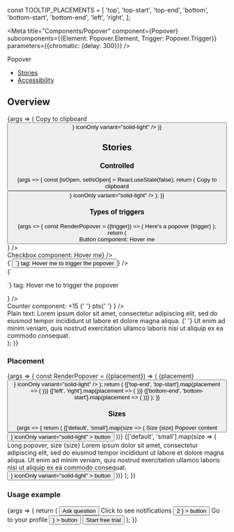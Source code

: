 
const TOOLTIP_PLACEMENTS = [
  'top',
  'top-start',
  'top-end',
  'bottom',
  'bottom-start',
  'bottom-end',
  'left',
  'right',
];

<Meta
  title="Components/Popover"
  component={Popover}
  subcomponents={{Element: Popover.Element, Trigger: Popover.Trigger}}
  parameters={{chromatic: {delay: 300}}}
/>

<PageHeader>Popover</PageHeader>

- [Stories](#stories)
- [Accessibility](#accessibility)

## Overview

<Canvas>
  <Story name="Default" parameters={{layout: 'centered'}}>
    {args => (
      <Popover {...args} asLabel>
        <Popover.Element>Copy to clipboard</Popover.Element>
        <Popover.Trigger>
          <Button
            icon={<Icon color="adaptive" type="clipboard" aria-hidden />}
            iconOnly
            variant="solid-light"
          />
        </Popover.Trigger>
      </Popover>
    )}
  </Story>
</Canvas>

<ArgsTable story="Default" />

## Stories

### Controlled

<Canvas>
  <Story name="Controlled" parameters={{layout: 'centered'}}>
    {args => {
      const [isOpen, setIsOpen] = React.useState(false);
      return (
        <Popover {...args} asLabel onOpenChange={setIsOpen} open={isOpen}>
          <Popover.Element>Copy to clipboard</Popover.Element>
          <Popover.Trigger>
            <Button
              icon={<Icon color="adaptive" type="clipboard" aria-hidden />}
              iconOnly
              variant="solid-light"
            />
          </Popover.Trigger>
        </Popover>
      );
    }}
  </Story>
</Canvas>

### Types of triggers

<Canvas>
  <Story name="Types of triggers">
    {args => {
      const RenderPopover = ({trigger}) => (
        <Popover {...args}>
          <Popover.Element>Here's a popover</Popover.Element>
          <Popover.Trigger>{trigger}</Popover.Trigger>
        </Popover>
      );
      return (
        <Flex direction="column" style={{gap: '20px'}}>
          <div>
            <Text weight="bold">Button component:</Text>
            <RenderPopover trigger={<Button>Hover me</Button>} />
          </div>
          <div>
            <Text weight="bold">Checkbox component:</Text>
            <RenderPopover trigger={<Checkbox>Hover me</Checkbox>} />
          </div>
          <div>
            <Text weight="bold">{`<button>`} tag:</Text>
            <RenderPopover
              trigger={<button>Hover me to trigger the popover</button>}
            />
          </div>
          <div>
            <Text weight="bold">{`<p>`} tag:</Text>
            <RenderPopover
              trigger={
                <p style={{background: 'lightgray'}}>
                  Hover me to trigger the popover
                </p>
              }
            />
          </div>
          <div>
            <Text weight="bold">Counter component:</Text>
            <RenderPopover
              trigger={
                <Counter icon="points" size="xs">
                  +15
                  <Text as="span" color="text-gray-60" inherited>
                    {' '}
                    pts{' '}
                  </Text>
                </Counter>
              }
            />
          </div>
          <div style={{maxWidth: '300px'}}>
            <Text weight="bold">Plain text:</Text>
            Lorem ipsum dolor sit amet, consectetur adipiscing elit, sed do eiusmod
            tempor incididunt ut labore et dolore magna aliqua. <RenderPopover trigger="HOVER ME TO TRIGGER TOOLTIP" />{' '}
            Ut enim ad minim veniam, quis nostrud exercitation ullamco laboris nisi
            ut aliquip ex ea commodo consequat.
          </div>
        </Flex>
      );
    }}
  </Story>
</Canvas>

### Placement

<Canvas>
  <Story name="Placement">
    {args => {
      const RenderPopover = ({placement}) => (
        <Popover {...args} placement={placement} defaultOpen>
          <Popover.Element>{placement}</Popover.Element>
          <Popover.Trigger>
            <Button
              icon={<Icon color="adaptive" type="report_flag_outlined" />}
              iconOnly
              variant="solid-light"
            />
          </Popover.Trigger>
        </Popover>
      );
      return (
        <Flex justifyContent="center" style={{paddingTop: '100px'}}>
          <Flex
            direction="column"
            alignItems="center"
            style={{width: '300px', gap: '20px'}}
          >
            <RenderPopover placement="top" />
            <Flex direction="row" justifyContent="space-between" fullWidth>
              {['top-end', 'top-start'].map(placement => (
                <RenderPopover placement={placement} />
              ))}
            </Flex>
            <Flex direction="row" justifyContent="space-between" fullWidth>
              {['left', 'right'].map(placement => (
                <RenderPopover placement={placement} />
              ))}
            </Flex>
            <Flex direction="row" justifyContent="space-between" fullWidth>
              {['bottom-end', 'bottom-start'].map(placement => (
                <RenderPopover placement={placement} />
              ))}
            </Flex>
            <RenderPopover placement="bottom" />
          </Flex>
        </Flex>
      );
    }}
  </Story>
</Canvas>

### Sizes

<Canvas>
  <Story name="Sizes" args={{defaultOpen: true}}>
    {args => {
      return (
        <Flex direction="column" style={{gap: '50px'}}>
          <Flex justifyContent="center" style={{gap: '250px'}}>
            {['default', 'small'].map(size => (
              <Flex
                direction="column"
                alignItems="center"
                style={{gap: '60px'}}
              >
                <Text>Size {size}</Text>
                <Popover {...args} size={size}>
                  <Popover.Element>Popover content</Popover.Element>
                  <Popover.Trigger>
                    <Button
                      icon={
                        <Icon color="adaptive" type="report_flag_outlined" />
                      }
                      iconOnly
                      variant="solid-light"
                    >
                      button
                    </Button>
                  </Popover.Trigger>
                </Popover>
              </Flex>
            ))}
          </Flex>
          <Flex
            justifyContent="center"
            direction="column"
            style={{gap: '60px'}}
            alignItems="center"
          >
            {['default', 'small'].map(size => (
              <Flex
                direction="column"
                style={{gap: '120px'}}
                alignItems="center"
              >
                <Text>Long popover, size {size}</Text>
                <Popover {...args} size={size}>
                  <Popover.Element>
                    Lorem ipsum dolor sit amet, consectetur adipiscing elit, sed
                    do eiusmod tempor incididunt ut labore et dolore magna
                    aliqua. Ut enim ad minim veniam, quis nostrud exercitation
                    ullamco laboris nisi ut aliquip ex ea commodo consequat.
                  </Popover.Element>
                  <Popover.Trigger>
                    <Button
                      icon={
                        <Icon color="adaptive" type="report_flag_outlined" />
                      }
                      iconOnly
                      variant="solid-light"
                    >
                      button
                    </Button>
                  </Popover.Trigger>
                </Popover>
              </Flex>
            ))}
          </Flex>
        </Flex>
      );
    }}
  </Story>
</Canvas>

### Usage example

<Canvas>
  <Story name="Usage example">
    {args => {
      return (
        <Flex
          alignItems="center"
          justifyContent="center"
          style={{padding: '60px 24px 16px 24px', gap: '15px'}}
        >
          <Button variant="transparent">Ask question</Button>
          <Popover {...args}>
            <Popover.Element>Click to see notifications</Popover.Element>
            <Popover.Trigger>
              <Button
                variant="transparent"
                iconOnly
                icon={
                  <>
                    <Icon color="adaptive" type="notifications" />
                    <Counter
                      size="xxs"
                      style={{
                        position: 'absolute',
                        top: 0,
                        right: 0,
                        transform: 'translate(8px, -8px)',
                      }}
                    >
                      2
                    </Counter>
                  </>
                }
              >
                button
              </Button>
            </Popover.Trigger>
          </Popover>
          <Popover {...args}>
            <Popover.Element>Go to your profile</Popover.Element>
            <Popover.Trigger>
              <Button
                variant="transparent"
                iconOnly
                icon={<Avatar imgSrc={null} link="#" size="xs" />}
              >
                button
              </Button>
            </Popover.Trigger>
          </Popover>
          <Button variant="solid-indigo">Start free trial</Button>
        </Flex>
      );
    }}
  </Story>
</Canvas>
